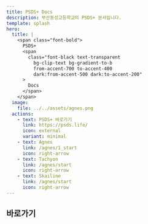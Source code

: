 ```yaml
---
title: PSDS+ Docs
description: 부산동성고등학교의 PSDS+ 문서입니다.
template: splash
hero:
  title: |
    <span class="font-bold">
      PSDS+ 
      <span
        class="font-black text-transparent
          bg-clip-text bg-gradient-to-b
          from-accent-700 to-accent-400
          dark:from-accent-500 dark:to-accent-200"
      >
        Docs
      </span>
    </span>
  image:
    file: ../../assets/agnes.png
  actions:
    - text: PSDS+ 바로가기
      link: https://psds.life/
      icon: external
      variant: minimal
    - text: Agnes
      link: /agnes/1_start
      icon: right-arrow
    - text: Tachyon
      link: /agnes/start
      icon: right-arrow
    - text: Skailine
      link: /agnes/start
      icon: right-arrow
---
```



## 바로가기

<CardGrid stagger>
  <LinkCard
    title="시작하기"
    href="/guides/i18n/"
    description="쉽고 간단하게 PSDS+를 시작해보세요."
  />
  <LinkCard
    title="주의사항"
    href="/guides/i18n/"
    description="개발 및 운영시 주의사항을 확인하세요."
  />
  <LinkCard
    title="추가기능 개발"
    href="/guides/i18n/"
    description="추가기능 개발을 위한 가이드입니다."
  />
  <LinkCard
    title="자주 묻는 질문"
    href="/guides/i18n/"
    description="자주 묻는 질문을 확인하세요."
  />
</CardGrid>
